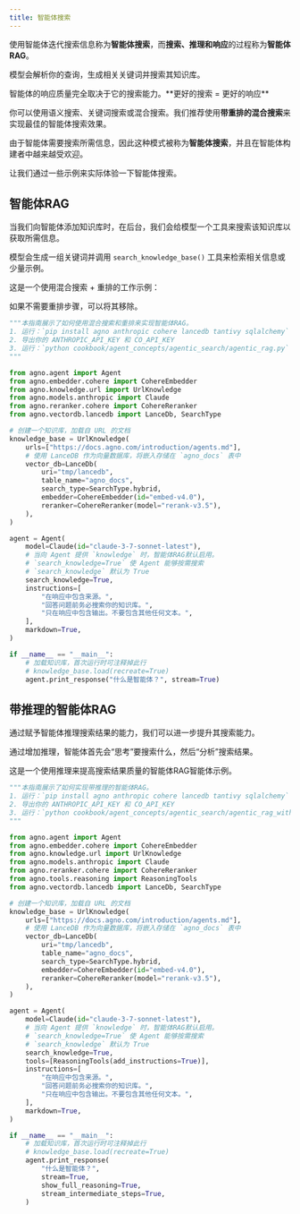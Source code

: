```yaml
---
title: 智能体搜索
---
```


使用智能体迭代搜索信息称为**智能体搜索**，而**搜索、推理和响应**的过程称为**智能体RAG**。

模型会解析你的查询，生成相关关键词并搜索其知识库。

<Tip>
智能体的响应质量完全取决于它的搜索能力。**更好的搜索 = 更好的响应**
</Tip>

你可以使用语义搜索、关键词搜索或混合搜索。我们推荐使用**带重排的混合搜索**来实现最佳的智能体搜索效果。

由于智能体需要搜索所需信息，因此这种模式被称为**智能体搜索**，并且在智能体构建者中越来越受欢迎。

<Check>
让我们通过一些示例来实际体验一下智能体搜索。
</Check>

## 智能体RAG

当我们向智能体添加知识库时，在后台，我们会给模型一个工具来搜索该知识库以获取所需信息。

模型会生成一组关键词并调用 `search_knowledge_base()` 工具来检索相关信息或少量示例。

这是一个使用混合搜索 + 重排的工作示例：

<Tip>
如果不需要重排步骤，可以将其移除。
</Tip>

```python agentic_rag.py
"""本指南展示了如何使用混合搜索和重排来实现智能体RAG。
1. 运行：`pip install agno anthropic cohere lancedb tantivy sqlalchemy` 来安装依赖项
2. 导出你的 ANTHROPIC_API_KEY 和 CO_API_KEY
3. 运行：`python cookbook/agent_concepts/agentic_search/agentic_rag.py` 来运行智能体
"""

from agno.agent import Agent
from agno.embedder.cohere import CohereEmbedder
from agno.knowledge.url import UrlKnowledge
from agno.models.anthropic import Claude
from agno.reranker.cohere import CohereReranker
from agno.vectordb.lancedb import LanceDb, SearchType

# 创建一个知识库，加载自 URL 的文档
knowledge_base = UrlKnowledge(
    urls=["https://docs.agno.com/introduction/agents.md"],
    # 使用 LanceDB 作为向量数据库，将嵌入存储在 `agno_docs` 表中
    vector_db=LanceDb(
        uri="tmp/lancedb",
        table_name="agno_docs",
        search_type=SearchType.hybrid,
        embedder=CohereEmbedder(id="embed-v4.0"),
        reranker=CohereReranker(model="rerank-v3.5"),
    ),
)

agent = Agent(
    model=Claude(id="claude-3-7-sonnet-latest"),
    # 当向 Agent 提供 `knowledge` 时，智能体RAG默认启用。
    # `search_knowledge=True` 使 Agent 能够按需搜索
    # `search_knowledge` 默认为 True
    search_knowledge=True,
    instructions=[
        "在响应中包含来源。",
        "回答问题前务必搜索你的知识库。",
        "只在响应中包含输出。不要包含其他任何文本。",
    ],
    markdown=True,
)

if __name__ == "__main__":
    # 加载知识库，首次运行时可注释掉此行
    # knowledge_base.load(recreate=True)
    agent.print_response("什么是智能体？", stream=True)
```

## 带推理的智能体RAG

通过赋予智能体推理搜索结果的能力，我们可以进一步提升其搜索能力。

通过增加推理，智能体首先会“思考”要搜索什么，然后“分析”搜索结果。

这是一个使用推理来提高搜索结果质量的智能体RAG智能体示例。

```python agentic_rag_reasoning.py
"""本指南展示了如何实现带推理的智能体RAG。
1. 运行：`pip install agno anthropic cohere lancedb tantivy sqlalchemy` 来安装依赖项
2. 导出你的 ANTHROPIC_API_KEY 和 CO_API_KEY
3. 运行：`python cookbook/agent_concepts/agentic_search/agentic_rag_with_reasoning.py` 来运行智能体
"""

from agno.agent import Agent
from agno.embedder.cohere import CohereEmbedder
from agno.knowledge.url import UrlKnowledge
from agno.models.anthropic import Claude
from agno.reranker.cohere import CohereReranker
from agno.tools.reasoning import ReasoningTools
from agno.vectordb.lancedb import LanceDb, SearchType

# 创建一个知识库，加载自 URL 的文档
knowledge_base = UrlKnowledge(
    urls=["https://docs.agno.com/introduction/agents.md"],
    # 使用 LanceDB 作为向量数据库，将嵌入存储在 `agno_docs` 表中
    vector_db=LanceDb(
        uri="tmp/lancedb",
        table_name="agno_docs",
        search_type=SearchType.hybrid,
        embedder=CohereEmbedder(id="embed-v4.0"),
        reranker=CohereReranker(model="rerank-v3.5"),
    ),
)

agent = Agent(
    model=Claude(id="claude-3-7-sonnet-latest"),
    # 当向 Agent 提供 `knowledge` 时，智能体RAG默认启用。
    # `search_knowledge=True` 使 Agent 能够按需搜索
    # `search_knowledge` 默认为 True
    search_knowledge=True,
    tools=[ReasoningTools(add_instructions=True)],
    instructions=[
        "在响应中包含来源。",
        "回答问题前务必搜索你的知识库。",
        "只在响应中包含输出。不要包含其他任何文本。",
    ],
    markdown=True,
)

if __name__ == "__main__":
    # 加载知识库，首次运行时可注释掉此行
    # knowledge_base.load(recreate=True)
    agent.print_response(
        "什么是智能体？",
        stream=True,
        show_full_reasoning=True,
        stream_intermediate_steps=True,
    )
```